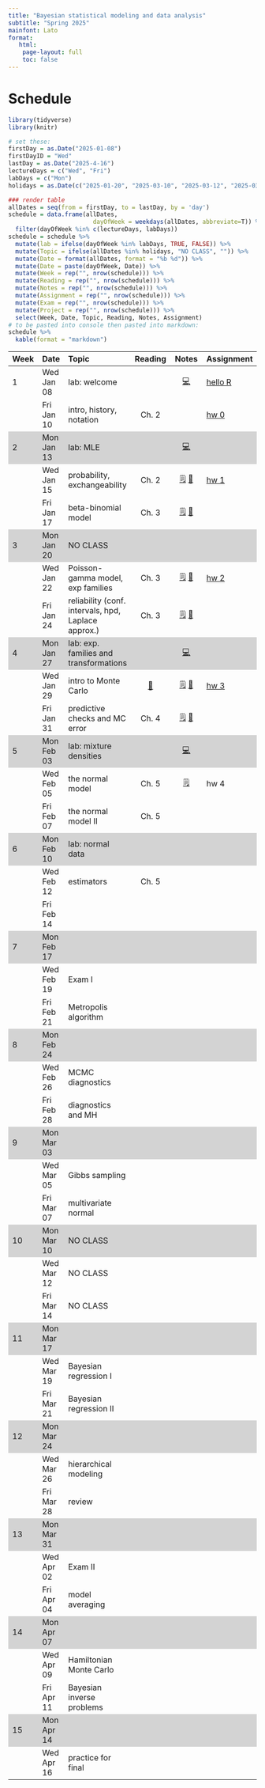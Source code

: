 ```yaml
---
title: "Bayesian statistical modeling and data analysis"
subtitle: "Spring 2025"
mainfont: Lato
format:
   html: 
    page-layout: full
    toc: false
---
```


# Schedule

```r
library(tidyverse)
library(knitr)
```

```r
# set these:
firstDay = as.Date("2025-01-08")
firstDayID = "Wed"
lastDay = as.Date("2025-4-16")
lectureDays = c("Wed", "Fri")
labDays = c("Mon")
holidays = as.Date(c("2025-01-20", "2025-03-10", "2025-03-12", "2025-03-14"))

### render table
allDates = seq(from = firstDay, to = lastDay, by = 'day')
schedule = data.frame(allDates,
                        dayOfWeek = weekdays(allDates, abbreviate=T)) %>%
  filter(dayOfWeek %in% c(lectureDays, labDays))
schedule = schedule %>%
  mutate(lab = ifelse(dayOfWeek %in% labDays, TRUE, FALSE)) %>%
  mutate(Topic = ifelse(allDates %in% holidays, "NO CLASS", "")) %>%
  mutate(Date = format(allDates, format = "%b %d")) %>%
  mutate(Date = paste(dayOfWeek, Date)) %>%
  mutate(Week = rep("", nrow(schedule))) %>%
  mutate(Reading = rep("", nrow(schedule))) %>%
  mutate(Notes = rep("", nrow(schedule))) %>%
  mutate(Assignment = rep("", nrow(schedule))) %>%
  mutate(Exam = rep("", nrow(schedule))) %>%
  mutate(Project = rep("", nrow(schedule))) %>%
  select(Week, Date, Topic, Reading, Notes, Assignment)
# to be pasted into console then pasted into markdown:
schedule %>%
  kable(format = "markdown")
```

```{=html}
<style>
    .heatMap {
        width: 100%;
        text-align: center;
    }
    .heatMap th {
        word-wrap: break-word;
        text-align: center;
    }
<!--     .heatMap tr:nth-of-type(2n+1) { -->
<!--   background: #FFF; -->
<!-- } -->
    .heatMap tr:nth-of-type(3n) { background: #D3D3D3; }
</style>
```

::: heatMap
| Week | Date | Topic | Reading | Notes | Assignment |
|:----------|:----------|:----------|:---------:|:-------------------:|:----------|
| 1 | Wed Jan 08 | lab: welcome |  | [💻](/slides/lab0-welcome.html) | [hello R](/labs/lab0.html) |
|  | Fri Jan 10 | intro, history, notation | Ch. 2 |  | [hw 0](/hw/hw00.html) |
| 2 | Mon Jan 13 | lab: MLE |  | [💻](/slides/lab1.html) |  |
|  | Wed Jan 15 | probability, exchangeability | Ch. 2 | [🗒](/notes/lec01-probability.html) [📝](/notes/probability-exchangeability-v2.pdf) | [hw 1](/hw/hw01.html) |
|  | Fri Jan 17 | beta-binomial model | Ch. 3 | [🗒](/notes/lec02-estimation.html) [📝](/notes/beta-binomial-602.pdf) |  |
| 3 | Mon Jan 20 | NO CLASS |  |  |  |
|  | Wed Jan 22 | Poisson-gamma model, exp families | Ch. 3 | [🗒](notes/lec03-Poisson-gamma-exp-families.html) [📝](/notes/Poisson-gamma-exp-families.pdf) | [hw 2](/hw/hw02.html) |
|  | Fri Jan 24 | reliability (conf. intervals, hpd, Laplace approx.) | Ch. 3 | [🗒](/notes/lec04-reliability.html) [📝](/notes/reliability-handwritten.pdf) |  |
| 4 | Mon Jan 27 | lab: exp. families and transformations |  | [💻](/slides/lab-exp-families.html) |  |
|  | Wed Jan 29 | intro to Monte Carlo | [📖](/readings/introMonteCarlo.html) | [🗒](/notes/lec05-introMonteCarlo.html) [📝](/notes/posteriorPredictive.pdf) | [hw 3](/hw/hw03.html) |
|  | Fri Jan 31 | predictive checks and MC error | Ch. 4 | [🗒](/notes/lec06-MonteCarloPredictionError.html) [📝](/notes/predictive-distributions.pdf)|  |
| 5 | Mon Feb 03 | lab: mixture densities |  | [💻](/slides/lab-mixtures.html) |  |
|  | Wed Feb 05 | the normal model | Ch. 5 | [🗒](/notes/lec07-normalModel.html) | hw 4 |
|  | Fri Feb 07 | the normal model II | Ch. 5 |  |  |
| 6 | Mon Feb 10 | lab: normal data |  |  |  |
|  | Wed Feb 12 | estimators | Ch. 5 |  |  |
|  | Fri Feb 14 |  |  |  |  |
| 7 | Mon Feb 17 |  |  |  |  |
|  | Wed Feb 19 | Exam I |  |  |  |
|  | Fri Feb 21 | Metropolis algorithm |  |  |  |
| 8 | Mon Feb 24 |  |  |  |  |
|  | Wed Feb 26 | MCMC diagnostics |  |  |  |
|  | Fri Feb 28 | diagnostics and MH |  |  |  |
| 9 | Mon Mar 03 |  |  |  |  |
|  | Wed Mar 05 | Gibbs sampling |  |  |  |
|  | Fri Mar 07 | multivariate normal |  |  |  |
| 10 | Mon Mar 10 | NO CLASS |  |  |  |
|  | Wed Mar 12 | NO CLASS |  |  |  |
|  | Fri Mar 14 | NO CLASS |  |  |  |
| 11 | Mon Mar 17 |  |  |  |  |
|  | Wed Mar 19 | Bayesian regression I |  |  |  |
|  | Fri Mar 21 | Bayesian regression II |  |  |  |
| 12 | Mon Mar 24 |  |  |  |  |
|  | Wed Mar 26 | hierarchical modeling |  |  |  |
|  | Fri Mar 28 | review |  |  |  |
| 13 | Mon Mar 31 |  |  |  |  |
|  | Wed Apr 02 | Exam II |  |  |  |
|  | Fri Apr 04 | model averaging |  |  |  |
| 14 | Mon Apr 07 |  |  |  |  |
|  | Wed Apr 09 | Hamiltonian Monte Carlo |  |  |  |
|  | Fri Apr 11 | Bayesian inverse problems |  |  |  |
| 15 | Mon Apr 14 |  |  |  |  |
|  | Wed Apr 16 | practice for final |  |  |  |
:::

<!-- | Week | Date       | Topic                                               | Reading                                                |                                            Notes                                             | Assignment                 | -->

<!-- |:-----|:-----------|:----------------------------------------------------|--------------------------------------------------------|:--------------------------------------------------------------------------------------------:|:---------------------------| -->

<!-- | 1    | Mon Aug 26 | intro, history, notation                            | Ch. 2                                                  |                                                                                              | [hw 0](/hw/hw00.html)      | -->

<!-- |      | Wed Aug 28 | probability, exchangeability                        | Ch. 2                                                  |       [🗒](/notes/lec01-probability.html) [📝](/notes/Probability-Exchangeability.pdf)        | [hw 1](/hw/hw01.html)      | -->

<!-- |      | Thu Aug 29 | lab: welcome                                        |                                                        |                               [💻](/slides/lab0-welcome.html)                                | [hello R](/labs/lab0.html) | -->

<!-- | 2    | Mon Sep 02 | NO CLASS                                            | Ch. 3                                                  |                                                                                              |                            | -->

<!-- |      | Wed Sep 04 | beta-binomial model                                 | Ch. 3                                                  |               [🗒](/notes/lec02-estimation.html) [📝](/notes/beta-binomial.pdf)               | [hw 2](/hw/hw02.html)      | -->

<!-- |      | Thu Sep 05 | lab: MLE and MAP estimator                          |                                                        |                                   [💻](/slides/lab1.html)                                    |                            | -->

<!-- | 3    | Mon Sep 09 | Poisson-gamma model, exp families                   | Ch. 3                                                  | [🗒](notes/lec03-Poisson-gamma-exp-families.html) [📝](/notes/Poisson-gamma-exp-families.pdf) |                            | -->

<!-- |      | Wed Sep 11 | reliability (conf. intervals, hpd, Laplace approx.) | Ch. 3                                                  |         [🗒](/notes/lec04-reliability.html) [📝](/notes/reliability-handwritten.pdf)          | [hw 3](/hw/hw03.html)      | -->

<!-- |      | Thu Sep 12 | lab: exp. families and transformations              |                                                        |                             [💻](/slides/lab-exp-families.html)                              |                            | -->

<!-- | 4    | Mon Sep 16 | intro to Monte Carlo                                | Ch. 4                                                  |         [🗒](/notes/lec05-introMonteCarlo.html) [📝](/notes/posteriorPredictive.pdf)          |                            | -->

<!-- |      | Wed Sep 18 | predictive checks and MC error                      | Ch. 4                                                  |                       [🗒](/notes/lec06-MonteCarloPredictionError.html)                       | [hw 4](/hw/hw04.html)      | -->

<!-- |      | Thu Sep 19 | lab: mixture densities                              |                                                        |                               [💻](/slides/lab-mixtures.html)                                |                            | -->

<!-- | 5    | Mon Sep 23 | the normal model                                    | Ch. 5                                                  |             [🗒](/notes/lec07-normalModel.html)[📝](/notes/completeTheSquare.pdf)             |                            | -->

<!-- |      | Wed Sep 25 | the normal model II                                 | Ch. 5                                                  |                                 [📝](notes/normalNotes2.pdf)                                 |                            | -->

<!-- |      | Thu Sep 26 | lab: normal data                                    |                                                        |                                [💻](/slides/lab-normal.html)                                 |                            | -->

<!-- | 6    | Mon Sep 30 | review                                              |                                                        |                                                                                              |                            | -->

<!-- |      | Wed Oct 02 | [Exam I](/notes/exam-notes.html)                    |                                                        |                                                                                              |                            | -->

<!-- |      | Thu Oct 03 | NO LAB                                              |                                                        |                                                                                              |                            | -->

<!-- | 7    | Mon Oct 07 | Metropolis algorithm                                | Ch. 10                                                 |                         [🗒](/notes/lec08-Metropolis-algorithm.html)                          |                            | -->

<!-- |      | Wed Oct 09 | MCMC diagnostics                                    | Ch. 6                                                  |                                 [🗒](/notes/lec09-MCMC.html)                                  | [hw 5](/hw/hw05.html)      | -->

<!-- |      | Thu Oct 10 | lab: Metropolis algo.                               |                                                        |                               [💻](/slides/lab9-MH-MCMC.html)                                |                            | -->

<!-- | 8    | Mon Oct 14 | NO CLASS                                            |                                                        |                                                                                              |                            | -->

<!-- |      | Wed Oct 16 | wrap-up diagnostics and MH                          | Ch. 6, 10                                              |                             [📝](notes/ergodicMarkovChains.pdf)                              |                            | -->

<!-- |      | Thu Oct 17 | lab: MCMC and conf. bands                           |                                                        |                               [💻](/slides/lab-conf-band.html)                               |                            | -->

<!-- | 9    | Mon Oct 21 | Gibbs sampling                                      | Ch. 6                                                  |                             [🗒](notes/lec10-gibbs-sampling.html)                             |                            | -->

<!-- |      | Wed Oct 23 | multivariate normal                                 | Ch. 7                                                  |                                  [🗒](notes/lec11-mvn.html)                                   | [hw 6](/hw/hw06.html)      | -->

<!-- |      | Thu Oct 24 | lab: MCMC diagnostics                               |                                                        |                            [💻](slides/lab6-mcmc-d-practice.html)                            |                            | -->

<!-- | 10   | Mon Oct 28 | intro to Bayesian regression                        | Ch. 9                                                  |            [🗒](notes/lec12-regression-intro.html)[📝](notes/intro-regression.pdf)            |                            | -->

<!-- |      | Wed Oct 30 | Bayesian regression II                              | Ch. 9                                                  |                          [🗒](notes/lec13-BayesianRegression2.html)                           | [hw 7](/hw/hw07.html)      | -->

<!-- |      | Thu Oct 31 | lab: rstanarm                                       |                                                        |                                 [💻](slides/lab8-rstan.html)                                 |                            | -->

<!-- | 11   | Mon Nov 04 | estimators                                          | Ch. 5 sec. 4                                           |              [🗒](notes/lec14-estimators.html)[📝](notes/estimator-notes-24.pdf)              |                            | -->

<!-- |      | Wed Nov 06 | hierarchical modeling                               | Ch. 8                                                  |          [🗒](notes/lec15-hierarchical-intro.html)[📝](notes/hierarchical-notes.pdf)          | [hw 8](/hw/hw08.html)      | -->

<!-- |      | Thu Nov 07 | lab: estimators                                     |                                                        |                               [💻](slides/estimator-lab.html)                                |                            | -->

<!-- | 12   | Mon Nov 11 | review                                              |                                                        |                                                                                              |                            | -->

<!-- |      | Wed Nov 13 | [Exam II](/notes/exam-notes.html)                   |                                                        |                                                                                              |                            | -->

<!-- |      | Thu Nov 14 | NO LAB                                              |                                                        |                                                                                              |                            | -->

<!-- | 13   | Mon Nov 18 | priors                                              |                                                        |                                    [🗒](notes/priors.html)                                    |                            | -->

<!-- |      | Wed Nov 20 | Bayesian inverse problems                           | [📖](https://www.pnas.org/doi/10.1073/pnas.2409983121) |                                 [🗒](notes/waterOnMars.html)                                  | [hw 9](/hw/hw09.html)      | -->

<!-- |      | Thu Nov 21 | lab: Bayesian inverse practice                      |                                                        |                          [💻](/slides/BayesianInverseProblem.html)                           |                            | -->

<!-- | 14   | Mon Nov 25 | Hamiltonian Monte Carlo                             | [📖](/readings/readHMC.html)                           |                            [🗒](notes/HamiltonianMonteCarlo.html)                             |                            | -->

<!-- |      | Wed Nov 27 | NO CLASS                                            |                                                        |                                                                                              |                            | -->

<!-- |      | Thu Nov 28 | NO CLASS                                            |                                                        |                                                                                              |                            | -->

<!-- | 15   | Mon Dec 02 | model averaging                                     | Ch. 9 sec. 3                                           |                            [🗒](notes/BayesianModelAveraging.html)                            |                            | -->

<!-- |      | Wed Dec 04 | practice for final                                  |                                                        |                                [🗒](notes/practiceFinal.html)                                 |                            | -->

<!-- |      | Thu Dec 05 | lab: review                                         |                                                        |                                                                                              |                            | -->

<!-- ::: -->
